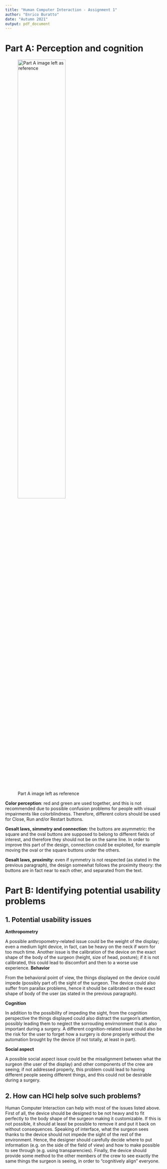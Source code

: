 ```yaml
---
title: "Human Computer Interaction - Assignment 1"
author: "Enrico Buratto"
date: "Autumn 2021"
output: pdf_document
---
```


# Part A: Perception and cognition

![Part A image left as reference](Part_1_a.png){#id .class width=60% height=60% align=center}

**Color perception**: red and green are used together, and this is not recommended due to possible confusion problems for people with visual impairments like colorblindness. Therefore, different colors should be used for Close, Run and/or Restart buttons.

**Gesalt laws, simmetry and connection**: the buttons are asymmetric: the square and the oval buttons are supposed to belong to different fields of interest, and therefore they should not be on the same line. In order to improve this part of the design, connection could be exploited, for example moving the oval or the square buttons under the others.

**Gesalt laws, proximity**: even if symmetry is not respected (as stated in the previous paragraph), the design somewhat follows the proximity theory: the buttons are in fact near to each other, and separated from the text.

# Part B: Identifying potential usability problems

## 1. Potential usability issues

**Anthropometry**

A possible anthropometry-related issue could be the weight of the display; even a medium light device, in fact, can be heavy on the neck if worn for too much time.
Another issue is the calibration of the device on the exact shape of the body of the surgeon (height, size of head, posture); if it is not calibrated, this could lead to discomfort and then to a worse use experience.
\newpage
**Behavior**

From the behavioral point of view, the things displayed on the device could impede (possibly part of) the sight of the surgeon. The device could also suffer from parallax problems, hence it should be calibrated on the exact shape of body of the user (as stated in the previous paragraph).

**Cognition**

In addition to the possibility of impeding the sight, from the cognition perspective the things displayed could also distract the surgeon's attention, possibly leading them to neglect the sorrouding envirnonment that is also important during a surgery.
A different cognition-related issue could also be the risk for the user to forget how a surgery is done properly without the automation brought by the device (if not totally, at least in part).


**Social aspect**

A possible social aspect issue could be the misalignment between what the surgeon (the user of the display) and other components of the crew are seeing; if not addressed properly, this problem could lead to having different people seeing different things, and this could not be desirable during a surgery.

## 2. How can HCI help solve such problems?

Human Computer Interaction can help with most of the issues listed above. First of all, the device should be designed to be not heavy and to fit perfectly to the body shape of the surgeon making it customizable. If this is not possible, it should at least be possible to remove it and put it back on without consequences.
Speaking of interface, what the surgeon sees thanks to the device should not impede the sight of the rest of the environment. Hence, the designer should carefully decide where to put information (e.g. on the side of the field of view) and how to make possible to see through (e.g. using transparencies).
Finally, the device should provide some method to the other members of the crew to see exactly the same things the surgeon is seeing, in order to "cognitively align" everyone.